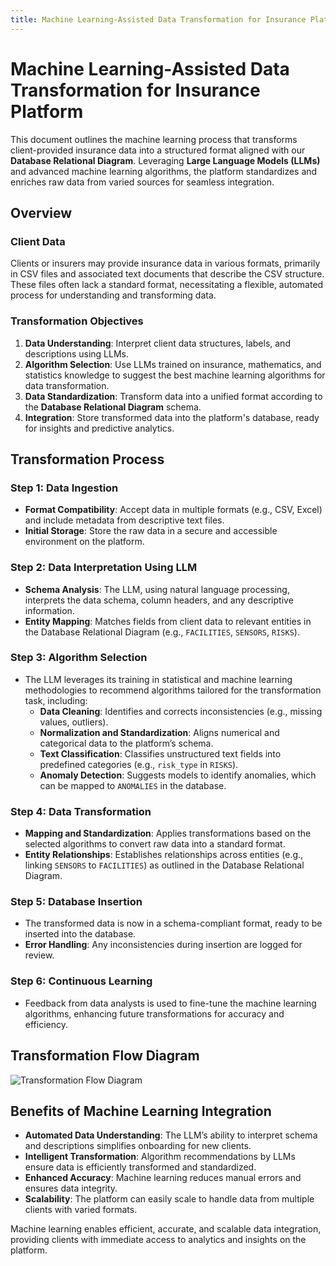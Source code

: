 ```yaml
---
title: Machine Learning-Assisted Data Transformation for Insurance Platform
---
```


# Machine Learning-Assisted Data Transformation for Insurance Platform

This document outlines the machine learning process that transforms client-provided insurance data into a structured format aligned with our **Database Relational Diagram**. Leveraging **Large Language Models (LLMs)** and advanced machine learning algorithms, the platform standardizes and enriches raw data from varied sources for seamless integration.

## Overview

### Client Data

Clients or insurers may provide insurance data in various formats, primarily in CSV files and associated text documents that describe the CSV structure. These files often lack a standard format, necessitating a flexible, automated process for understanding and transforming data.

### Transformation Objectives

1. **Data Understanding**: Interpret client data structures, labels, and descriptions using LLMs.
2. **Algorithm Selection**: Use LLMs trained on insurance, mathematics, and statistics knowledge to suggest the best machine learning algorithms for data transformation.
3. **Data Standardization**: Transform data into a unified format according to the **Database Relational Diagram** schema.
4. **Integration**: Store transformed data into the platform's database, ready for insights and predictive analytics.

## Transformation Process

### Step 1: **Data Ingestion**

- **Format Compatibility**: Accept data in multiple formats (e.g., CSV, Excel) and include metadata from descriptive text files.
- **Initial Storage**: Store the raw data in a secure and accessible environment on the platform.

### Step 2: **Data Interpretation Using LLM**

- **Schema Analysis**: The LLM, using natural language processing, interprets the data schema, column headers, and any descriptive information.
- **Entity Mapping**: Matches fields from client data to relevant entities in the Database Relational Diagram (e.g., `FACILITIES`, `SENSORS`, `RISKS`).

### Step 3: **Algorithm Selection**

- The LLM leverages its training in statistical and machine learning methodologies to recommend algorithms tailored for the transformation task, including:
  - **Data Cleaning**: Identifies and corrects inconsistencies (e.g., missing values, outliers).
  - **Normalization and Standardization**: Aligns numerical and categorical data to the platform’s schema.
  - **Text Classification**: Classifies unstructured text fields into predefined categories (e.g., `risk_type` in `RISKS`).
  - **Anomaly Detection**: Suggests models to identify anomalies, which can be mapped to `ANOMALIES` in the database.

### Step 4: **Data Transformation**

- **Mapping and Standardization**: Applies transformations based on the selected algorithms to convert raw data into a standard format.
- **Entity Relationships**: Establishes relationships across entities (e.g., linking `SENSORS` to `FACILITIES`) as outlined in the Database Relational Diagram.

### Step 5: **Database Insertion**

- The transformed data is now in a schema-compliant format, ready to be inserted into the database.
- **Error Handling**: Any inconsistencies during insertion are logged for review.

### Step 6: **Continuous Learning**

- Feedback from data analysts is used to fine-tune the machine learning algorithms, enhancing future transformations for accuracy and efficiency.

## Transformation Flow Diagram

![Transformation Flow Diagram](/transformation-flow-diagram.png)

## Benefits of Machine Learning Integration

- **Automated Data Understanding**: The LLM’s ability to interpret schema and descriptions simplifies onboarding for new clients.
- **Intelligent Transformation**: Algorithm recommendations by LLMs ensure data is efficiently transformed and standardized.
- **Enhanced Accuracy**: Machine learning reduces manual errors and ensures data integrity.
- **Scalability**: The platform can easily scale to handle data from multiple clients with varied formats.

Machine learning enables efficient, accurate, and scalable data integration, providing clients with immediate access to analytics and insights on the platform.
